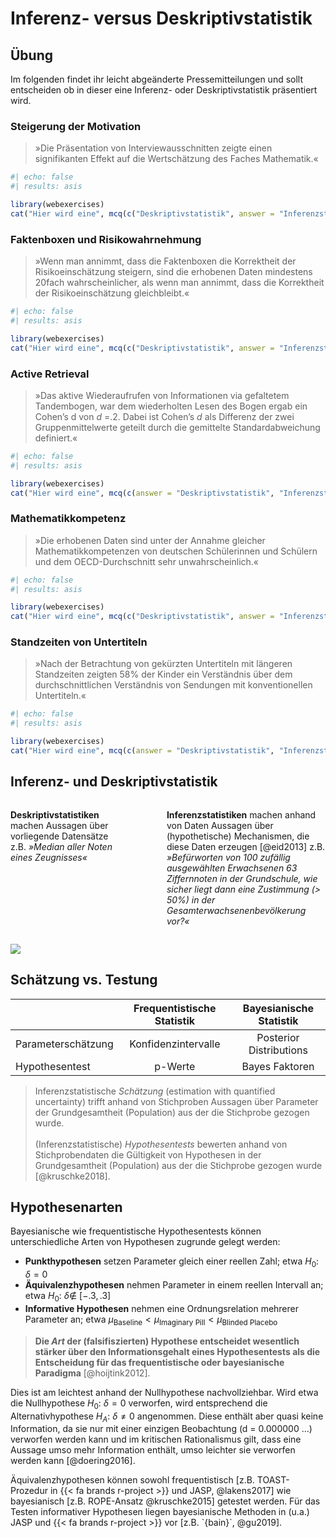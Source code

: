 # Inferenz- versus Deskriptivstatistik {#sec-Inferenz_versus_Deskriptivstatistik}

## Übung
Im folgenden findet ihr leicht abgeänderte Pressemitteilungen und sollt entscheiden ob in dieser eine Inferenz- oder Deskriptivstatistik präsentiert wird.

### Steigerung der Motivation {.unnumbered}

>  »Die Präsentation von Interviewausschnitten zeigte einen signifikanten Effekt auf die Wertschätzung des Faches Mathematik.«

```r
#| echo: false
#| results: asis

library(webexercises)
cat("Hier wird eine", mcq(c("Deskriptivstatistik", answer = "Inferenzstatistik")), "präsentiert")
```

### Faktenboxen und Risikowahrnehmung {.unnumbered}

>  »Wenn man annimmt, dass die Faktenboxen die Korrektheit der Risikoeinschätzung steigern, sind die erhobenen Daten mindestens 20fach wahrscheinlicher, als wenn man annimmt, dass die Korrektheit der Risikoeinschätzung gleichbleibt.«

```r
#| echo: false
#| results: asis

library(webexercises)
cat("Hier wird eine", mcq(c("Deskriptivstatistik", answer = "Inferenzstatistik")), "präsentiert")
```

### Active Retrieval {.unnumbered}

> »Das aktive Wiederaufrufen von Informationen via gefaltetem Tandembogen, war dem wiederholten Lesen des Bogen ergab ein Cohen’s d von $d$ =.2. Dabei ist Cohen’s $d$ als Differenz der zwei Gruppenmittelwerte geteilt durch die gemittelte Standardabweichung definiert.«

```r
#| echo: false
#| results: asis

library(webexercises)
cat("Hier wird eine", mcq(c(answer = "Deskriptivstatistik", "Inferenzstatistik")), "präsentiert")
```


### Mathematikkompetenz {.unnumbered}

>  »Die erhobenen Daten sind unter der Annahme gleicher Mathematikkompetenzen von deutschen Schülerinnen und Schülern und dem OECD-Durchschnitt sehr unwahrscheinlich.«

```r
#| echo: false
#| results: asis

library(webexercises)
cat("Hier wird eine", mcq(c("Deskriptivstatistik", answer = "Inferenzstatistik")), "präsentiert")
```


### Standzeiten von Untertiteln {.unnumbered}

>  »Nach der Betrachtung von gekürzten Untertiteln mit längeren Standzeiten zeigten 58% der Kinder ein Verständnis über dem durchschnittlichen Verständnis von Sendungen mit konventionellen Untertiteln.«

```r
#| echo: false
#| results: asis

library(webexercises)
cat("Hier wird eine", mcq(c(answer = "Deskriptivstatistik", "Inferenzstatistik")), "präsentiert")
```

## Inferenz- und Deskriptivstatistik 

:::: {.columns}

::: {.column width='40%'}
**Deskriptivstatistiken** machen Aussagen über vorliegende Datensätze z.B. *»Median aller Noten eines Zeugnisses«*
:::

::: {.column width='5%'}
:::
::: {.column width='55%'}
**Inferenzstatistiken** machen anhand von Daten Aussagen über (hypothetische) Mechanismen, die diese Daten erzeugen [@eid2013] z.B. *»Befürworten von 100 zufällig ausgewählten Erwachsenen 63 Ziffernnoten in der Grundschule, wie sicher liegt dann eine Zustimmung (> 50%) in der Gesamterwachsenenbevölkerung vor?«*
:::

::::

![](img/ying yang-4.svg){}

## Schätzung vs. Testung

|                    |  Frequentistische<br>Statistik | Bayesianische<br>Statistik |
|--------------------|:------------------------------:|:--------------------------:|
| Parameterschätzung | Konfidenzintervalle            | Posterior Distributions    |
| Hypothesentest     | p-Werte                        | Bayes Faktoren             |

> Inferenzstatistische *Schätzung* (estimation with quantified uncertainty) trifft anhand von Stichproben Aussagen über Parameter der Grundgesamtheit (Population) aus der die Stichprobe gezogen wurde.  <br><br>
(Inferenzstatistische) *Hypothesentests* bewerten anhand von Stichprobendaten die Gültigkeit von Hypothesen in der Grundgesamtheit (Population) aus der die Stichprobe gezogen wurde [@kruschke2018].

## Hypothesenarten
Bayesianische wie frequentistische Hypothesentests können unterschiedliche Arten von Hypothesen zugrunde gelegt werden:

* **Punkthypothesen** setzen Parameter gleich einer reellen Zahl; etwa $H_0\text{: } \delta = 0$ 
* **Äquivalenzhypothesen** nehmen Parameter in einem reellen Intervall an; etwa  $H_0\text{: } \delta \not\in\ [-.3, .3]$ 
* **Informative Hypothesen** nehmen eine Ordnungsrelation mehrerer Parameter an; etwa $\mu_{\text{Baseline}} < \mu_{\text{Imaginary Pill}} < \mu_{\text{Blinded Placebo}}$

> **Die *Art* der (falsifiszierten) Hypothese entscheidet wesentlich stärker über den Informationsgehalt eines Hypothesentests als die Entscheidung für das frequentistische oder bayesianische Paradigma** [@hoijtink2012].

Dies ist am leichtest anhand der Nullhypothese nachvollziehbar. Wird etwa die Nullhypothese $H_0\text{: } \delta = 0$ verworfen, wird entsprechend die Alternativhypothese $H_A\text{: } \delta \neq 0$ angenommen. Diese enthält aber quasi keine Information, da sie nur mit einer einzigen Beobachtung (d = 0.000000 ...) verworfen werden kann und im kritischen Rationalismus gilt, dass eine Aussage umso mehr Information enthält, umso leichter sie verworfen werden kann [@doering2016]. 

Äquivalenzhypothesen können sowohl frequentistisch [z.B. TOAST-Prozedur in {{< fa brands r-project >}} und JASP, @lakens2017] wie bayesianisch [z.B. ROPE-Ansatz @kruschke2015] getestet werden. Für das Testen informativer Hypothesen liegen bayesianische Methoden in (u.a.) JASP und {{< fa brands r-project >}} vor [z.B. `{bain}`, @gu2019].

